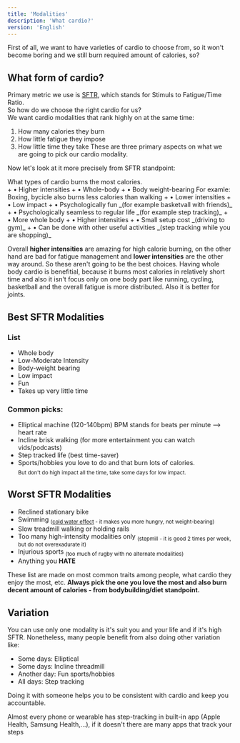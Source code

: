 ```yaml
---
title: 'Modalities'
description: 'What cardio?'
version: 'English'
---
```

First of all, we want to have varieties of cardio to choose from, so it won't become boring and we still burn required amount of calories, so?

## What form of cardio?
Primary metric we use is [SFTR](/cardio/basics), which stands for Stimuls to Fatigue/Time Ratio. <br/>
So how do we choose the right cardio for us? <br/>
We want cardio modalities that rank highly on at the same time:
1. How many calories they burn
2. How little fatigue they impose
3. How little time they take
These are three primary aspects on what we are going to pick our cardio modality.<br/>

Now let's look at it more precisely from SFTR standpoint: <br/>

<CardGroup cols={1}>
  <Card title="How many calories they burn." icon="circle-1">
    What types of cardio burns the most calories. <br/>
    + • Higher intensities
    + • Whole-body 
    + • Body weight-bearing
    For examle: Boxing, bycicle also burns less calories than walking
  </Card>
  <Card title="How little fatigue they impose." icon="circle-2">
    + • Lower intensities
    + • Low impact
    + • Psychologically fun _(for example basketvall with friends)_
    + • Psychologically seamless to regular life _(for example step tracking)_
  </Card>
  <Card title="How little time they take" icon="circle-3">
    + • More whole body
    + • Higher intensities
    + • Small setup cost _(driving to gym)_
    + • Can be done with other useful activities _(step tracking while you are shopping)_
  </Card>
</CardGroup>

Overall **higher intensities** are amazing for high calorie burning, on the other hand are bad for fatigue management and **lower intensities** are the other way around. So these aren't going to be the best choices. Having whole body cardio is benefitial, because it burns most calories in relatively short time and also it isn't focus only on one body part like running, cycling, basketball and the overall fatigue is more distributed. Also it is better for joints.

## Best SFTR Modalities
### List
- Whole body
- Low-Moderate Intensity
- Body-weight bearing
- Low impact
- Fun 
- Takes up very little time

### Common picks:
- Elliptical machine (120-140bpm)
<Info>BPM stands for beats per minute ⟶ heart rate</Info>
- Incline brisk walking (for more entertainment you can watch vids/podcasts)
- Step tracked life (best time-saver)
- Sports/hobbies you love to do and that burn lots of calories.<br/><sub>But don't do high impact all the time, take some days for low impact.</sub>

## Worst SFTR Modalities
- Reclined stationary bike
- Swimming <sub>([cold water effect](https://www.ncbi.nlm.nih.gov/pmc/articles/PMC2952805/) - it makes you more hungry, not weight-bearing)</sub>
- Slow treadmill walking or holding rails
- Too many high-intensity modalities only <sub>(stepmill - it is good 2 times per week, but do not overexadurate it)</sub>
- Injurious sports <sub>(too much of rugby with no alternate modalities)</sub>
- Anything you **HATE**

<Note>These list are made on most common traits among people, what cardio they enjoy the most, etc. **Always pick the one you love the most and also burn decent amount of calories - from bodybuilding/diet standpoint.**</Note>

## Variation
You can use only one modality is it's suit you and your life and if it's high SFTR. Nonetheless, many people benefit from also doing other variation like: 
- Some days: Elliptical
- Some days: Incline threadmill
- Another day: Fun sports/hobbies
- All days: Step tracking 

Doing it with someone helps you to be consistent with cardio and keep you accountable.<br/>

<Info>Almost every phone or wearable has step-tracking in built-in app (Apple Health, Samsung Health,...), if it doesn't there are many apps that track your steps</Info>